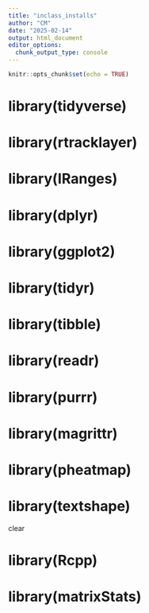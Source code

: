 ```yaml
---
title: "inclass_installs"
author: "CM"
date: "2025-02-14"
output: html_document
editor_options: 
  chunk_output_type: console
---
```


```r
knitr::opts_chunk$set(echo = TRUE)
```



# library(tidyverse)
# library(rtracklayer)
# library(IRanges)
# library(dplyr)
# library(ggplot2)
# library(tidyr)
# library(tibble)
# library(readr)
# library(purrr)

# library(magrittr)

# library(pheatmap)
# library(textshape)
clear

# library(Rcpp)
# library(matrixStats)